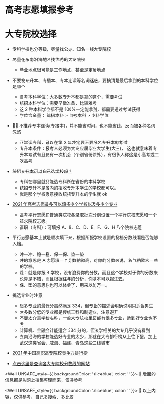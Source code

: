 
# 高考志愿填报参考

<FirstPrinciple />

<HubeiScoresInfo />

# 大专院校选择

- 专科学校也分等级，尽量找公办、知名一线大专院校

- 尽量在东南沿海地区找优秀的大专院校

  - 毕业地点很可能是工作地点，甚至是定居地点

- 不要被专升本、专插本、专本连读等名词迷惑，要搞清楚最后拿到的本科学位是哪个

  - 自考本科学位：大多数专升本都是拿的这个，需要考试
  - 统招本科学位：需要早做准备，比较难考
  - 这 2 种本科学位都不是 100%一定能拿到，都需要通过考试获得
  - 学位含金量： 统招本科 > 自考本科 > 专科学位

- 👎🏻️ 不推荐专本连读(专接本)，并不能省时间，也不能省钱，反而被各种名词忽悠

  - 正常读专科，可以在第 3 年决定要不要报名专升本的考试
  - 专升本条件：报考人必须为大专应届毕业大学生(大三)， 这也就意味着专升本考试有且仅有一次机会（个别省份除外），有很多人称这是小高考或二次高考

- [统招专升本可以自己选学校吗？](https://www.zhihu.com/question/369506552)

  - 专科在哪里就只能选专科所在省份的本科学校
  - 统招专升本是省内的招收专升本学生的学校都可以。
  - 就是那个学校愿意接收统招专升本的学生就 ok

- [2021 年高考志愿最多可以填多少个学校以及多少个专业](http://www.creditsailing.com/JiaoYuXinWen/1057758.html)
  - 高考平行志愿在普通类院校各录取批次分别设置一个平行院校志愿和一个征求院校志愿。
  - 高职（专科）：可填报 A、B、C、D、E、F、G、H 八个院校志愿
- 平行志愿基本上就是顺次填下来，根据所报学校设置的投档分数线看是否能够入档。

  - 冲一冲、稳一稳、保一保、垫一垫
  - 冲的意思是 A 志愿填一个分数稍微高，对你的分数来说，名气稍微大一些的学校。
  - 稳：就是你报 B 学校，没有浪费你的分数，而且这个学校对于你的分数来说算是不错，而且根据往年的分析，你基本可以报进去。
  - 保、垫的意思你也可以体会了，用来以防万一。

- 挑选专业时注意

  - 很多专业的最低分虽然满足 334，但专业的描述会明确说明只适合男生
  - 大多数分低的专业都是传统工科和制造业，注意避开
  - 不要太介意学校名称，一般大专院校里面都有很多专业，选到好专业也不亏
  - 计算机、金融会计能适合 334 分的，但法学相关的大专几乎没有看到
  - 东南沿海的学校能选好专业的太少，那就在大专排行榜从上往下搜，加上武汉这类省会、威海、福建、青岛这些三线城市

- [2021 年中国高职高专院校竞争力排行榜](http://www.nseac.com/eva/GZE.php)

- [点击这里是查询各大专院校分数线的网站](https://gkcx.eol.cn/school/search)

<GaokaoColleges />

<Well UNSAFE_style={{ backgroundColor: 'aliceblue', color: '' }}>
  👀️ 后面的信息都是从网上搜集整理而来，仅供参考
</Well>

<MoreReferences />

<Well UNSAFE_style={{ backgroundColor: 'aliceblue', color: '' }}>
  👀️ 以上内容，仅供参考，自己多搜索、多比较
</Well>
